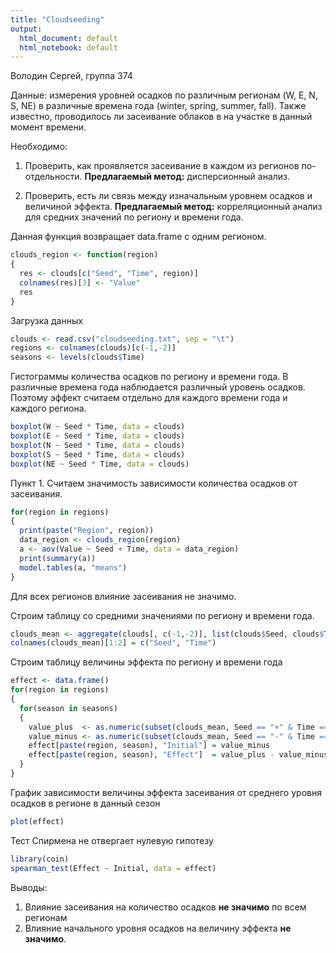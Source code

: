 ```yaml
---
title: "Cloudseeding"
output:
  html_document: default
  html_notebook: default
---
```


Володин Сергей, группа 374

Данные: измерения уровней осадков по различным регионам (W, E, N, S, NE) в различные времена года (winter, spring, summer, fall). Также известно, проводилось ли засеивание облаков в на участке в данный момент времени.

Необходимо:

1. Проверить, как проявляется засеивание в каждом из регионов по-отдельности.
__Предлагаемый метод:__ дисперсионный анализ.

2. Проверить, есть ли связь между изначальным уровнем осадков и величиной эффекта.
__Предлагаемый метод:__ корреляционный анализ для средних значений по региону и времени года.

Данная функция возвращает data.frame с одним регионом.

```r
clouds_region <- function(region)
{
  res <- clouds[c("Seed", "Time", region)]
  colnames(res)[3] <- "Value"
  res
}
```

Загрузка данных

```r
clouds <- read.csv("cloudseeding.txt", sep = "\t")
regions <- colnames(clouds)[c(-1,-2)]
seasons <- levels(clouds$Time)
```

Гистограммы количества осадков по региону и времени года. В различные времена года наблюдается различный уровень осадков. Поэтому эффект считаем отдельно для каждого времени года и каждого региона.

```r
boxplot(W ~ Seed * Time, data = clouds)
boxplot(E ~ Seed * Time, data = clouds)
boxplot(N ~ Seed * Time, data = clouds)
boxplot(S ~ Seed * Time, data = clouds)
boxplot(NE ~ Seed * Time, data = clouds)
```

Пункт 1. Считаем значимость зависимости количества осадков от засеивания.
```r
for(region in regions)
{
  print(paste("Region", region))
  data_region <- clouds_region(region)
  a <- aov(Value ~ Seed + Time, data = data_region)
  print(summary(a))
  model.tables(a, "means")
}
```

Для всех регионов влияние засеивания не значимо.

Строим таблицу со средними значениями по региону и времени года.

```r
clouds_mean <- aggregate(clouds[, c(-1,-2)], list(clouds$Seed, clouds$Time), mean)
colnames(clouds_mean)[1:2] = c("Seed", "Time")
```

Строим таблицу величины эффекта по региону и времени года

```r
effect <- data.frame()
for(region in regions)
{
  for(season in seasons)
  {
    value_plus  <- as.numeric(subset(clouds_mean, Seed == "+" & Time == season, region))
    value_minus <- as.numeric(subset(clouds_mean, Seed == "-" & Time == season, region))
    effect[paste(region, season), "Initial"] = value_minus
    effect[paste(region, season), "Effect"]  = value_plus - value_minus
  }
}
```

График зависимости величины эффекта засеивания от среднего уровня осадков в регионе в данный сезон

```r
plot(effect)
```


Тест Спирмена не отвергает нулевую гипотезу

```r
library(coin)
spearman_test(Effect ~ Initial, data = effect)
```

Выводы:

1. Влияние засеивания на количество осадков __не значимо__ по всем регионам
2. Влияние начального уровня осадков на величину эффекта __не значимо__.